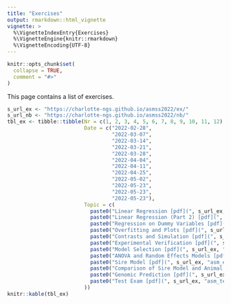```yaml
---
title: "Exercises"
output: rmarkdown::html_vignette
vignette: >
  %\VignetteIndexEntry{Exercises}
  %\VignetteEngine{knitr::rmarkdown}
  %\VignetteEncoding{UTF-8}
---
```


```r
knitr::opts_chunk$set(
  collapse = TRUE,
  comment = "#>"
)
```

This page contains a list of exercises.

```r
s_url_ex <- "https://charlotte-ngs.github.io/asmss2022/ex/"
s_url_nb <- "https://charlotte-ngs.github.io/asmss2022/nb/"
tbl_ex <- tibble::tibble(Nr = c(1, 2, 3, 4, 5, 6, 7, 8, 9, 10, 11, 12),
                         Date = c("2022-02-28",
                                  "2022-03-07",
                                  "2022-03-14",
                                  "2022-03-21",
                                  "2022-03-28",
                                  "2022-04-04",
                                  "2022-04-11",
                                  "2022-04-25",
                                  "2022-05-02",
                                  "2022-05-23",
                                  "2022-05-23",
                                  "2022-05-23"),
                         Topic = c(
                           paste0("Linear Regression [pdf](", s_url_ex, "asm_ex01.pdf) | [nb](", s_url_nb, "asm_ex01_nb_src.nb.html)",  collapse = ""),
                           paste0("Linear Regression (Part 2) [pdf](", s_url_ex, "asm_ex02.pdf) | [nb](", s_url_nb, "asm_ex02_nb_src.nb.html)",  collapse = ""),
                           paste0("Regression on Dummy Variables [pdf](", s_url_ex, "asm_ex03.pdf) | [nb](", s_url_nb, "asm_ex03_nb_src.nb.html)", collapse = ""),
                           paste0("Overfitting and Plots [pdf](", s_url_ex, "asm_ex04.pdf) | [nb](", s_url_nb, "asm_ex04_nb_src.nb.html)", collapse = ""),
                           paste0("Contrasts and Simulation [pdf](", s_url_ex, "asm_ex05.pdf) | [nb](", s_url_nb, "asm_ex05_nb_src.nb.html)", collapse = ""),
                           paste0("Experimental Verification [pdf](", s_url_ex, "asm_ex06.pdf) | [nb](", s_url_nb, "asm_ex06_nb_src.nb.html)", collapse = ""),
                           paste0("Model Selection [pdf](", s_url_ex, "asm_ex07.pdf) | [nb](", s_url_nb, "asm_ex07_nb_src.nb.html)", collapse = ""),
                           paste0("ANOVA and Random Effects Models [pdf](", s_url_ex, "asm_ex08.pdf) | [nb](", s_url_nb, "asm_ex08_nb_src.nb.html)", collapse = ""),
                           paste0("Sire Model [pdf](", s_url_ex, "asm_ex09.pdf) | [nb](", s_url_nb, "asm_ex09_nb_src.nb.html)", collapse = ""),
                           paste0("Comparison of Sire Model and Animal Model [pdf](", s_url_ex, "asm_ex10.pdf) | [nb](", s_url_nb, "asm_ex10_nb_src.nb.html)", collapse = ""),
                           paste0("Genomic Prediction [pdf](", s_url_ex, "asm_ex11.pdf) | [nb](", s_url_nb, "asm_ex11_nb_src.nb.html)", collapse = ""),
                           paste0("Test Exam [pdf](", s_url_ex, "asm_test_exam.pdf)", collapse = "")
                         ))
knitr::kable(tbl_ex)
```

